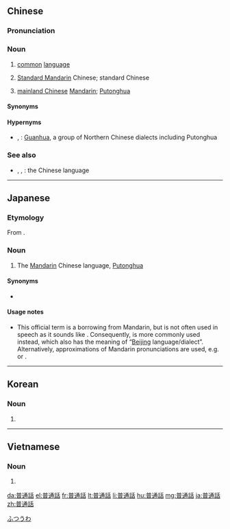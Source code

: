{{also|普通话}}
==Chinese==
{{zh-forms|s=普通话|type=21}}

===Pronunciation===
{{zh-pron
|m=pǔtōnghuà
|ma=Zh-putonghuà.ogg
|c=pou2 tung1 waa6-2
|c-t=pu2 huung1 va5*
|h=pfs=phû-thûng-fa
|md=pū-tŭng-uâ
|mn=xm,qz,tw:phó͘-thong-ōe/zz:phó͘-thong-ōa
|w=2phu thon hho
|cat=n
}}

===Noun===
{{zh-noun}}

# [[common]] [[language]]
# {{lb|zh|chiefly|mainland China|recently|_|in|_|Hong Kong}} [[Standard Mandarin]] Chinese; standard Chinese
#: {{zh-x|你 會 說 普通話 嗎？|Can you speak Mandarin?}}
# {{lb|zh|usually in contrast with {{zh-l|*國語}}}} [[mainland Chinese]] [[Mandarin]]; [[Putonghua]]

====Synonyms====
{{zh-dial}}

====Hypernyms====
* {{zh-l|官話}}, {{zh-l|北方話}}: [[Guanhua]], a group of Northern Chinese dialects including Putonghua

===See also===
* {{zh-l|漢語}}, {{zh-l|中國話}}, {{zh-l|中文}}: the Chinese language

{{zh-cat|Intermediate|Languages}}

----

==Japanese==
{{ja-kanjitab|ふ|つう|わ|yomi=on}}

===Etymology===
From {{etyl|cmn|ja|sort=ふつうわ}} {{zh-l|普通話|pǔtōnghuà|common speech}}.

===Noun===
{{ja-noun|ふつうわ|プートンファ|プートンホワ}}

# The [[Mandarin]] Chinese language, [[Putonghua]]

====Synonyms====
* {{ja-r|北京語|ペキンご}}

====Usage notes====
* This official term is a borrowing from Mandarin, but is not often used in speech as it sounds like {{m|ja|普通|普通は|tr=futsū wa|[[normally]], [[usually]]}}. Consequently, {{m|ja|北京語|tr=pekingo}} is more commonly used instead, which also has the meaning of “[[Beijing]] language/dialect”. Alternatively, approximations of Mandarin pronunciations are used, e.g. {{ja-r|プートンファ}} or {{ja-r|プートンホワ}}.

[[Category:ja:Languages|ふつうわ]]

----

==Korean==
{{ko-hanjatab}}

===Noun===
{{ko-noun|hj|hangeul=보통화}}

# {{hanja form of|보통화|[[Mandarin]], [[Putonghua]]}}

----

==Vietnamese==
{{vi-hantutab}}

===Noun===
{{vi-hantu}}

# {{han tu form of|phổ thông thoại|[[Mandarin]], [[Putonghua]]}}

[[da:普通話]]
[[el:普通話]]
[[fr:普通話]]
[[lt:普通話]]
[[li:普通話]]
[[hu:普通話]]
[[mg:普通話]]
[[ja:普通話]]
[[zh:普通話]]